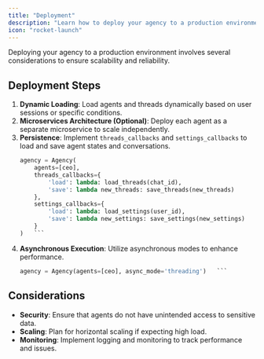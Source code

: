 ```yaml
---
title: "Deployment"
description: "Learn how to deploy your agency to a production environment."
icon: "rocket-launch"
---
```


Deploying your agency to a production environment involves several considerations to ensure scalability and reliability.

## Deployment Steps

1. **Dynamic Loading**: Load agents and threads dynamically based on user sessions or specific conditions.
2. **Microservices Architecture (Optional)**: Deploy each agent as a separate microservice to scale independently.
3. **Persistence**: Implement `threads_callbacks` and `settings_callbacks` to load and save agent states and conversations.
   ```python
   agency = Agency(
       agents=[ceo],
       threads_callbacks={
           'load': lambda: load_threads(chat_id),
           'save': lambda new_threads: save_threads(new_threads)
       },
       settings_callbacks={
           'load': lambda: load_settings(user_id),
           'save': lambda new_settings: save_settings(new_settings)
       }
   )   ```

4. **Asynchronous Execution**: Utilize asynchronous modes to enhance performance.
   ```python
   agency = Agency(agents=[ceo], async_mode='threading')   ```

## Considerations

- **Security**: Ensure that agents do not have unintended access to sensitive data.
- **Scaling**: Plan for horizontal scaling if expecting high load.
- **Monitoring**: Implement logging and monitoring to track performance and issues.
